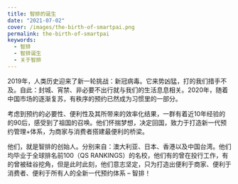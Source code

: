```yaml
---
title: 智排的诞生
date: "2021-07-02"
cover: /images/the-birth-of-smartpai.png
permalink: the-birth-of-smartpai
keywords:
  - 智排
  - 智排诞生
  - 关于智排
---
```


2019年，人类历史迎来了新一轮挑战：新冠病毒。它来势凶猛，打的我们措手不及。自此：封城、宵禁、非必要不出行就与我们的生活息息相关。2020年，随着中国市场的逐渐复苏，有秩序的预约已然成为习惯里的一部分。

考虑到预约的必要性、便利性及其所带来的效率化结果，一群有着近10年经验的的90后，感受到了祖国的召唤。他们怀揣梦想，决定回国，致力于打造新一代预约管理+体系，为商家与消费者搭建最便利的桥梁。

他们，就是智排的创始人。分别来自：澳大利亚、日本、香港以及中国台湾。他们均毕业于全球排名前100（QS RANKINGS）的名校，他们有的曾在投行工作，有的曾被硅谷挖角，但是此时此刻，他们意志坚定，只为打造出便利于商家、便利于消费者、便利于所有人的全新一代预约体系 – 智排！
